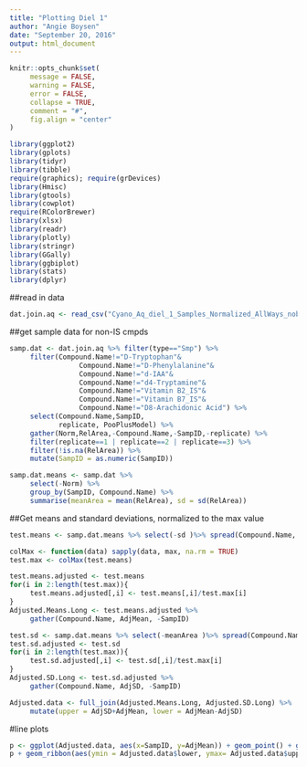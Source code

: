 ```yaml
---
title: "Plotting Diel 1"
author: "Angie Boysen"
date: "September 20, 2016"
output: html_document
---
```


```r
knitr::opts_chunk$set(  
     message = FALSE,
     warning = FALSE,
     error = FALSE, 
     collapse = TRUE,
     comment = "#",
     fig.align = "center"
)

library(ggplot2)
library(gplots)
library(tidyr)
library(tibble)
require(graphics); require(grDevices)
library(Hmisc)
library(gtools)
library(cowplot)
require(RColorBrewer)
library(xlsx)
library(readr)
library(plotly)
library(stringr)
library(GGally)
library(ggbiplot)
library(stats)
library(dplyr)
```

##read in data
```r
dat.join.aq <- read_csv("Cyano_Aq_diel_1_Samples_Normalized_AllWays_noblk.csv")
```


##get sample data for non-IS cmpds
```r
samp.dat <- dat.join.aq %>% filter(type=="Smp") %>%
     filter(Compound.Name!="D-Tryptophan"&
                 Compound.Name!="D-Phenylalanine"&
                 Compound.Name!="d-IAA"&
                 Compound.Name!="d4-Tryptamine"&
                 Compound.Name!="Vitamin B2_IS"&
                 Compound.Name!="Vitamin B7_IS"&
                 Compound.Name!="D8-Arachidonic Acid") %>%
     select(Compound.Name,SampID,
            replicate, PooPlusModel) %>% 
     gather(Norm,RelArea,-Compound.Name,-SampID,-replicate) %>%
     filter(replicate==1 | replicate==2 | replicate==3) %>%
     filter(!is.na(RelArea)) %>%
     mutate(SampID = as.numeric(SampID))

samp.dat.means <- samp.dat %>%
     select(-Norm) %>%
     group_by(SampID, Compound.Name) %>%
     summarise(meanArea = mean(RelArea), sd = sd(RelArea))
```

##Get means and standard deviations, normalized to the max value
```r
test.means <- samp.dat.means %>% select(-sd )%>% spread(Compound.Name, meanArea)

colMax <- function(data) sapply(data, max, na.rm = TRUE)
test.max <- colMax(test.means)

test.means.adjusted <- test.means
for(i in 2:length(test.max)){
     test.means.adjusted[,i] <- test.means[,i]/test.max[i]
}
Adjusted.Means.Long <- test.means.adjusted %>%
     gather(Compound.Name, AdjMean, -SampID)

test.sd <- samp.dat.means %>% select(-meanArea )%>% spread(Compound.Name, sd)
test.sd.adjusted <- test.sd
for(i in 2:length(test.max)){
     test.sd.adjusted[,i] <- test.sd[,i]/test.max[i]
}
Adjusted.SD.Long <- test.sd.adjusted %>%
     gather(Compound.Name, AdjSD, -SampID)

Adjusted.data <- full_join(Adjusted.Means.Long, Adjusted.SD.Long) %>%
     mutate(upper = AdjSD+AdjMean, lower = AdjMean-AdjSD)
```


#line plots
```r
p <- ggplot(Adjusted.data, aes(x=SampID, y=AdjMean)) + geom_point() + geom_line() + facet_wrap(~Compound.Name)
p + geom_ribbon(aes(ymin = Adjusted.data$lower, ymax= Adjusted.data$upper),alpha=0.1) + geom_vline(xintercept = c(5.5,11.5,17.5),linetype=2) + ylim(0,1.5)
```


